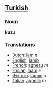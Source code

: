 ==[[Turkish]]==
=== Noun ===

'''kuzu'''

=== Translations ===
*[[Dutch]]: [[lam]] ''n''
*[[English]]: [[lamb]]
*[[French]]: [[agneau]] ''m''
*[[Frisian]]: [[laam]] ''n''
*[[German]]: [[Lamm]] ''n''
*[[Italian]]: [[agnello]] ''m''
